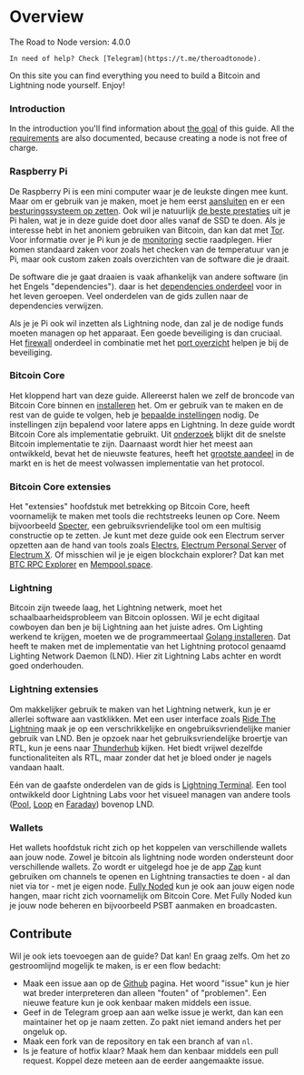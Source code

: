 
# Overview

<Callout emoji="&#x2139;">
	The Road to Node version: 4.0.0

	In need of help? Check [Telegram](https://t.me/theroadtonode).
</Callout>

On this site you can find everything you need to build a Bitcoin and Lightning node yourself. Enjoy!

### Introduction

In the introduction you'll find information about [the goal](/introduction/goal-and-why) of this guide. All the [requirements](/introduction/requirements) are also documented, because creating a node is not free of charge.

### Raspberry Pi

De Raspberry Pi is een mini computer waar je de leukste dingen mee kunt. Maar om er gebruik van je maken, moet je hem eerst [aansluiten](/raspberry-pi/hardware-aansluiten) en er een [besturingssysteem op zetten](/raspberry-pi/software-flashen). Ook wil je natuurlijk [de beste prestaties](/raspberry-pi/boot-vanaf-ssd) uit je Pi halen, wat je in deze guide doet door alles vanaf de SSD te doen. Als je interesse hebt in het anoniem gebruiken van Bitcoin, dan kan dat met [Tor](/raspberry-pi/tor-installeren). Voor informatie over je Pi kun je de [monitoring](/raspberry-pi/monitoring) sectie raadplegen. Hier komen standaard zaken voor zoals het checken van de temperatuur van je Pi, maar ook custom zaken zoals overzichten van de software die je draait.

De software die je gaat draaien is vaak afhankelijk van andere software \(in het Engels "dependencies"\). daar is het [dependencies onderdeel](/raspberry-pi/algemene-dependencies-installeren) voor in het leven geroepen. Veel onderdelen van de gids zullen naar de dependencies verwijzen.

Als je je Pi ook wil inzetten als Lightning node, dan zal je de nodige funds moeten managen op het apparaat. Een goede beveiliging is dan cruciaal. Het [firewall](/raspberry-pi/firewall) onderdeel in combinatie met het [port overzicht](/raspberry-pi/port-overzicht) helpen je bij de beveiliging.

### Bitcoin Core

Het kloppend hart van deze guide. Allereerst halen we zelf de broncode van Bitcoin Core binnen en [installeren](/bitcoin-core/installatie) het. Om er gebruik van te maken en de rest van de guide te volgen, heb je [bepaalde instellingen](/bitcoin-core/configuratie-en-starten) nodig. De instellingen zijn bepalend voor latere apps en Lightning. In deze guide wordt Bitcoin Core als implementatie gebruikt. Uit [onderzoek](https://blog.lopp.net/bitcoin-node-performance-sync-tests/#performance-rankings) blijkt dit de snelste Bitcoin implementatie te zijn. Daarnaast wordt hier het meest aan ontwikkeld, bevat het de nieuwste features, heeft het [grootste aandeel](https://bitnodes.io/nodes/) in de markt en is het de meest volwassen implementatie van het protocol.

### Bitcoin Core extensies

Het "extensies" hoofdstuk met betrekking op Bitcoin Core, heeft voornamelijk te maken met tools die rechtstreeks leunen op Core. Neem bijvoorbeeld [Specter](/bitcoin-core-extensies/specter), een gebruiksvriendelijke tool om een multisig constructie op te zetten. Je kunt met deze guide ook een Electrum server opzetten aan de hand van tools zoals [Electrs](/bitcoin-core-extensies/electrs), [Electrum Personal Server](/bitcoin-core-extensies/electrum-personal-server) of [Electrum X](/bitcoin-core-extensies/electrum-x). Of misschien wil je je eigen blockchain explorer? Dat kan met [BTC RPC Explorer](/bitcoin-core-extensies/btc-rpx-explorer) en [Mempool.space](/bitcoin-core-extensies/mempool.space).

### Lightning

Bitcoin zijn tweede laag, het Lightning netwerk, moet het schaalbaarheidsprobleem van Bitcoin oplossen. Wil je echt digitaal cowboyen dan ben je bij Lightning aan het juiste adres. Om Lighting werkend te krijgen, moeten we de programmeertaal [Golang installeren](/raspberry-pi/algemene-dependencies-installeren#golang). Dat heeft te maken met de implementatie van het Lightning protocol genaamd Lighting Network Daemon \(LND\). Hier zit Lightning Labs achter en wordt goed onderhouden.

### Lightning extensies

Om makkelijker gebruik te maken van het Lightning netwerk, kun je er allerlei software aan vastklikken. Met een user interface zoals [Ride The Lightning](/lightning-extensies/ride-the-lightning) maak je op een verschrikkelijke en ongebruiksvriendelijke manier gebruik van LND. Ben je opzoek naar het gebruiksvriendelijke broertje van RTL, kun je eens naar [Thunderhub](/lightning-extensies/thunderhub) kijken. Het biedt vrijwel dezelfde functionaliteiten als RTL, maar zonder dat het je bloed onder je nagels vandaan haalt.

Eén van de gaafste onderdelen van de gids is [Lightning Terminal](/lightning-extensies/lightning-terminal). Een tool ontwikkeld door Lightning Labs voor het visueel managen van andere tools \([Pool](/lightning-extensies/pool), [Loop](/lightning-extensies/loop) en [Faraday](/lightning-extensies/faraday)\) bovenop LND.

### Wallets

Het wallets hoofdstuk richt zich op het koppelen van verschillende wallets aan jouw node. Zowel je bitcoin als lightning node worden ondersteunt door verschillende wallets. Zo wordt er uitgelegd hoe je de app [Zap](/wallets/zap) kunt gebruiken om channels te openen en Lightning transacties te doen - al dan niet via tor - met je eigen node. [Fully Noded](/wallets/fully-noded) kun je ook aan jouw eigen node hangen, maar richt zich voornamelijk om Bitcoin Core. Met Fully Noded kun je jouw node beheren en bijvoorbeeld PSBT aanmaken en broadcasten.

## Contribute

Wil je ook iets toevoegen aan de guide? Dat kan! En graag zelfs. Om het zo gestroomlijnd mogelijk te maken, is er een flow bedacht:

* Maak een issue aan op de [Github](https://github.com/bitdeal-nl/theroadtonode/issues) pagina. Het woord "issue" kun je hier wat breder interpreteren dan alleen "fouten" of "problemen". Een nieuwe feature kun je ook kenbaar maken middels een issue.
* Geef in de Telegram groep aan aan welke issue je werkt, dan kan een maintainer het op je naam zetten. Zo pakt niet iemand anders het per ongeluk op.
* Maak een fork van de repository en tak een branch af van `nl`.
* Is je feature of hotfix klaar? Maak hem dan kenbaar middels een pull request. Koppel deze meteen aan de eerder aangemaakte issue.

